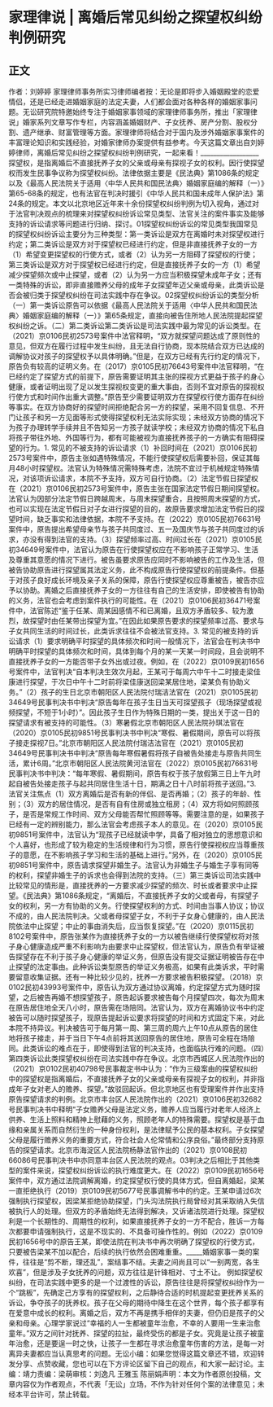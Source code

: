 # 家理律说 | 离婚后常见纠纷之探望权纠纷判例研究
## 正文
作者：刘婷婷 家理律师事务所实习律师编者按：无论是即将步入婚姻殿堂的恋爱情侣，还是已经走进婚姻家庭的法定夫妻，人们都会面对各种各样的婚姻家事问题。无讼研究院特邀始终专注于婚姻家事领域的家理律师事务所，推出「家理律说」婚家系列文章写作专栏，内容涵盖婚姻财产、子女抚养、房产分割、股权分割、遗产继承、财富管理等方面。家理律师将结合对于国内及涉外婚姻家事案件的丰富理论知识和实践经验，对婚家律师办案提供有益参考。今天这篇文章出自刘婷婷律师，离婚后常见纠纷之探望权纠纷判例研究，一起来看！__________________探望权，是指离婚后不直接抚养子女的父亲或母亲有探视子女的权利。因行使探望权而发生民事争议称为探望权纠纷。法律依据主要是《民法典》第1086条的规定以及《最高人民法院关于适用〈中华人民共和国民法典〉婚姻家庭编的解释（一）》第65-68条的规定，也有法官在判决时援引《中华人民共和国未成年人保护法》第24条的规定。本文以北京地区近年来十余份探望权纠纷判例为切入视角，通过对于法官判决观点的梳理来对探望权纠纷诉讼常见类型、法官关注的案件事实及能够支持的诉讼请求等问题进行归纳、探讨。01探望权纠纷诉讼的常见类型我国常见的探望权纠纷诉讼主要分为三种类型：第一类诉讼是双方在离婚时未对探望权进行约定；第二类诉讼是双方对于探望权已经进行约定，但是非直接抚养子女的一方（1）希望变更探望权的行使方式，或者（2）认为另一方阻碍了探望权的行使；第三类诉讼是双方对于探望权已经进行约定，但是直接抚养子女的一方（1）希望减少探望频次或中止探望，或者（2）认为另一方应当积极探望未成年子女；还有一类特殊的诉讼，即非直接赡养父母的成年子女探望年迈父亲或母亲，此类诉讼是否会被归类于探望权纠纷在司法实践中存在争议。02探望权纠纷诉讼的类型分析（一）第一类诉讼原告可以依据《最高人民法院关于适用〈中华人民共和国民法典〉婚姻家庭编的解释（一）》第65条规定，直接向被告住所地人民法院提起探望权纠纷之诉。（二）第二类诉讼第二类诉讼是司法实践中最为常见的诉讼类型。在（2021）京0106民初2573号案件中法官释明，“双方就探望问题达成了原则性的意见，但双方在履行过程中发生纠纷，且无法自行协商，现本院结合双方已达成的调解协议对孩子的探望权予以具体明确。”但是，在双方已经有先行约定的情况下，原告负有较高的证明义务。在（2017）京0105民初76643号案件中法官释明，“在已经约定了探望方式的前提下，原告需要证明其主张的探视方式更益于孩子的身心健康，或者证明出现了足以发生探视权变更的重大事由，否则不宜对原告的探视权行使方式和时间作出重大调整。”原告至少需要证明双方在探望权行使方面存在纠纷等事实。在双方协商好的探望时间拒绝配合另一方的探望，采用不回复信息、不开门让孩子和另一方见面等形式使得探望权利无法实际实现；未经双方协商的情况下为孩子办理转学手续并且不告知另一方孩子就读学校；未经双方协商的情况下私自将孩子带往外地、外国等行为，都有可能被视为直接抚养孩子的一方确实有阻碍探望的行为。1. 常见的不被支持的诉讼请求（1）补回时间在（2021）京0106民初2573号案件中，原告主张如遇特殊情况，不能行使探望权后需要补回，保证其每月48小时探望权。法官认为特殊情况需特殊考虑，法院不宜过于机械规定特殊情况，对该项诉讼请求，本院不予支持，双方可自行协商。（2）法定节假日探望权在（2021）京0106民初2573号案件中，原告主张在国家法定节假日期间探望权。法官认为因部分法定节假日跨越周末，与周末探望重合，且按照周末探望的方式，也可以实现在法定节假日对子女进行探望的目的，故原告要求增加法定节假日的探望时间，缺乏事实和法律依据，本院不予支持。在（2022）京0105民初76631号案件中，原告提出希望母亲节与孩子共同度过、五一及国庆节与孩子共同度过的诉求，亦没有得到法官的支持。（3）探望频率过高、时间过长在（2021）京0105民初34649号案件中，法官认为原告在行使探望权应在不影响孩子正常学习、生活及尊重其意愿的情况下进行。被告虽要求原告应同时不影响被告的工作及生活，但被告协助原告进行探望属其法定义务，此不构成原告行使探望权的前提条件。但基于对孩子良好成长环境及亲子关系的保障，原告行使探望权应尊重被告，被告亦应予以协助。离婚之后直接抚养子女的一方往往有自己的生活安排，即使被告有协助的义务，法官也会考虑到案件执行的可能性。在（2021）京0106民初36471号案件中，法官陈述“鉴于任某、周某因感情不和已离婚，且双方矛盾较多、较为激烈，故探望时由任某带出探望为宜。”在因此如果原告要求的探望频率过高、要求与子女共同生活的时间过长，此类诉求往往不会被法官支持。3. 常见的被支持的诉讼请求（1）要求明确平时探望的具体频次和时间一般情况下，法官会在判决书中明确平时探望的具体频次和时间，具体到每个月的某一天某一时间段，且会说明不直接抚养子女的一方能否带子女外出或过夜。例如，在（2022）京0109民初1656号案件中，法官判决“自本判决生效次月起，王某可于每周六中午十二时接走梁佳康进行探望，于次日中午十二时前将梁佳康送回梁某居住地，梁某负有协助义务。”（2）孩子的生日北京市朝阳区人民法院付瑞洁法官在（2021）京0105民初34649号民事判决书中判决“原告每年在孩子生日当天可探望孩子（现场探望或视频探望，不短于1小时）”。因此孩子生日作为特殊日期的一类，提出关于这一日的探望请求有被支持的可能性。（3）寒暑假北京市朝阳区人民法院孙琪法官在（2020）京0105民初9851号民事判决书中判决“寒假、暑假期间，原告可以将孩子接走探视7日。”北京市朝阳区人民法院付瑞洁法官在（2021）京0105民初34649号民事判决书中判决“原告每年寒假暑假将孩子自被告处接走与原告共同生活，累计6周。”北京市朝阳区人民法院黄河法官在（2022）京0105民初76631号民事判决书中判决：“每年寒假、暑假期间，原告有权于孩子放假第三日上午九时起自被告处接走孩子与起共同居住生活十日，期满之日十八时前将孩子送回。”3. 法官关注焦点（1）双方离婚后是否有新的伴侣、是否再婚；（2）孩子的年龄、性别；（3）双方的居住情况，是否有自有住房或独立租房；（4）双方将如何照顾孩子，是否是常规工作时间、双方父母能否帮忙照顾等等。需要注意的是，如果孩子已经有一定的辨别能力，那么法官会考虑孩子本人的意见。在（2020）京0105民初9851号案件中，法官认为“现孩子已经就读中学，具备了相对独立的思想意识和个人喜好，也形成了较为稳定的生活规律和行为习惯，原告行使探视权应当尊重孩子的意愿，在不影响孩子学习和生活的基础上进行。”另外，在（2020）京0105民初9851号案件中，原告请求探望非婚生子。法官认为非婚生子与婚生子享有同等的权利，探望非婚生子的诉求也会得到法院的支持。（三）第三类诉讼司法实践中比较常见的情形是，直接抚养的一方要求减少探望的频次、时长或者要求中止探望。《民法典》第1086条规定，“离婚后，不直接抚养子女的父或者母，有探望子女的权利，另一方有协助的义务。行使探望权利的方式、时间由当事人协议；协议不成的，由人民法院判决。父或者母探望子女，不利于子女身心健康的，由人民法院依法中止探望；中止的事由消失后，应当恢复探望。”在（2020）京0115民初8102号案件中，原告张某作为直接抚养子女的一方以被告继续行使探望权将对孩子身心健康造成严重不利影响为由要求中止探望权，但法官认为，原告负有举证被告探望存在不利于孩子身心健康的举证义务，但原告没有提交证据证明被告存在中止探望的法定事由。此种诉讼类型原告的举证义务极高，如果有此类诉求，平时需要留意收集证据。还有一种比较少见的，抚养一方要求被告积极探望。（2018）京0102民初43993号案件中，原告认为双方通过协议离婚，约定探望方式为随时探望，之后被告再婚不想探望孩子，原告起诉要求被告每个月探望四次，每次为周末在原告居住地全天八小时，原告需在场陪同。法官认为，双方在离婚协议书中约定被告可以随时探望孩子，现原告提起诉讼要求将探望的时间和方式固定下来，对此本院不持异议。判决被告可于每月第一周、第三周的周六上午10点从原告的居住地将孩子接走，并于当日下午4点前将其送回原告的居住地，原告可全程在场陪同。此类诉讼的难点在于，即使得到法官的判决支持，也面临执行难的问题。（四）第四类诉讼此类探望权纠纷在司法实践中存在争议。北京市西城区人民法院作出的（2021）京0102民初40798号民事裁定书中认为：“作为三级案由的探望权纠纷中的探望权是指离婚后，不直接抚养子女的父亲或母亲有探视子女的权利，并非指成年子女对老人的赡养、探望。”故驳回起诉。但北京地区也有受理案件并作出支持原告探望请求的判例。北京市丰台区人民法院作出的（2021）京0106民初32682号民事判决书中释明“子女赡养父母是法定义务，赡养人应当履行对老年人经济上供养、生活上照料和精神上慰藉的义务，照顾老年人的特殊需要。探望权是基于血缘和亲属关系而自然衍生的一种身份权利，是法律赋予公民的基本权利。子女探望父母是履行赡养义务的重要方式，符合社会人伦常情和公序良俗。”最终部分支持原告的探望请求。北京市海淀区人民法院杨静法官作出的（2021）京0108民初66086号民事判决书中亦同意丰台区人民法院的观点。03判决之后相比于其他类型的案件来说，探望权纠纷诉讼的执行难度更大。在（2022）京0109民初1656号案件中，双方通过法院调解离婚，约定探望权行使的具体方式，但自离婚起，梁某一直拒绝执行（2019）京0109民初5677号民事调解书中的约定。王某申请过6次强制执行探望权，因梁某拒绝协助探望，门头沟法院执行局曾经对其采取纳入失信被执行人的处理。但双方的矛盾始终无法得到解决，又诉诸法院进行处理。探望权利是一个长期性的、周期性的权利，如果直接抚养子女的一方不配合，胜诉一方每次都要申请强制执行，这是不现实的、不具备可操作性的。例如（2022）京0109民初1656号中的原告王某，即使法院在判决书中再次明确了探望权的行使方式，只要被告梁某不加以配合，后续的执行依然会困难重重。_____婚姻家事一类的案件，往往是“剪不断，理还乱”，案结事不结。夫妻之间尚且可以“一别两宽，各生欢喜”，但是涉及子女抚养的问题，双方往往是针锋相对、寸土不让。 例如探望权纠纷，在司法实践中更多的是一个过渡性的诉讼，原告往往是将探望权纠纷作为一个“跳板”，先确定己方享有的探望权利，之后静待合适的时机提起变更抚养关系的诉讼，争夺孩子的抚养权。孩子在父母的期待中降生在这个世界，每个孩子都享有在爱意中成长的权利。离婚之后，双方不再是携手相伴的夫妻，但仍旧是孩子的父亲和母亲。心理学家说过“幸福的人一生都被童年治愈，不幸的人要用一生来治愈童年。”双方之间针对抚养、探望的拉扯，最终受伤的都是子女。究竟是让孩子被童年治愈，还是要逞一时之快，让孩子一生都在寻求治愈童年伤害的方法，是每一对离异夫妻都应当认真思考的问题。无讼小编：如果您觉得这篇文章还不错，欢迎转发分享、点赞收藏，您也可以在下方评论区留下自己的观点，和大家一起讨论。主编：靖力责编：梁萌审核：刘逸凡 王雅玉 陈丽娟声明：本文为作者原创投稿，文章内容仅为作者观点，不代表「无讼」立场，不作为针对任何个案的法律意见；未经本平台许可，禁止转载。